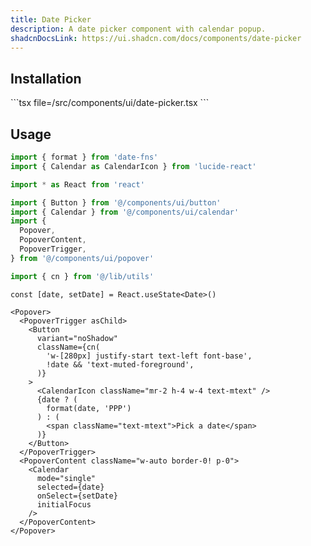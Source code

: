 ```yaml
---
title: Date Picker
description: A date picker component with calendar popup.
shadcnDocsLink: https://ui.shadcn.com/docs/components/date-picker
---
```


<ComponentPreview component="date-picker" />

## Installation

<Installation component="date-picker">
  ```tsx file=<rootDir>/src/components/ui/date-picker.tsx
  ```
</Installation>

## Usage

```ts
import { format } from 'date-fns'
import { Calendar as CalendarIcon } from 'lucide-react'

import * as React from 'react'

import { Button } from '@/components/ui/button'
import { Calendar } from '@/components/ui/calendar'
import {
  Popover,
  PopoverContent,
  PopoverTrigger,
} from '@/components/ui/popover'

import { cn } from '@/lib/utils'
```

```tsx
const [date, setDate] = React.useState<Date>()
```

```tsx
<Popover>
  <PopoverTrigger asChild>
    <Button
      variant="noShadow"
      className={cn(
        'w-[280px] justify-start text-left font-base',
        !date && 'text-muted-foreground',
      )}
    >
      <CalendarIcon className="mr-2 h-4 w-4 text-mtext" />
      {date ? (
        format(date, 'PPP')
      ) : (
        <span className="text-mtext">Pick a date</span>
      )}
    </Button>
  </PopoverTrigger>
  <PopoverContent className="w-auto border-0! p-0">
    <Calendar
      mode="single"
      selected={date}
      onSelect={setDate}
      initialFocus
    />
  </PopoverContent>
</Popover>
```